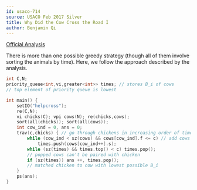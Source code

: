 ```yaml
---
id: usaco-714
source: USACO Feb 2017 Silver
title: Why Did the Cow Cross the Road I
author: Benjamin Qi
---
```


[Official Analysis](http://www.usaco.org/current/data/sol_helpcross_silver_feb17.html)

There is more than one possible greedy strategy (though all of them involve sorting the animals by time). Here, we follow the approach described by the analysis.

```cpp
int C,N;
priority_queue<int,vi,greater<int>> times; // stores B_i of cows
// top element of priority queue is lowest

int main() {
	setIO("helpcross"); 
	re(C,N);
	vi chicks(C); vpi cows(N); re(chicks,cows);
	sort(all(chicks)); sort(all(cows));
	int cow_ind = 0, ans = 0;
	trav(c,chicks) { // go through chickens in increasing order of time
		while (cow_ind < sz(cows) && cows[cow_ind].f <= c) // add cows with A_i <= c
			times.push(cows[cow_ind++].s);
		while (sz(times) && times.top() < c) times.pop(); 
		// popped cows can't be paired with chicken
		if (sz(times)) ans ++, times.pop(); 
		// matched chicken to cow with lowest possible B_i
	}
	ps(ans);
}
```